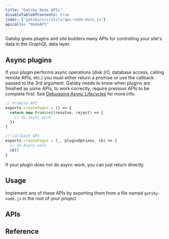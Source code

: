 ```yaml
---
title: "Gatsby Node APIs"
disableTableOfContents: true
jsdoc: ["gatsby/src/utils/api-node-docs.js"]
apicalls: "NodeAPI"
---
```



Gatsby gives plugins and site builders many APIs for controlling your site's data in the GraphQL data layer.
            
## Async plugins
If your plugin performs async operations (disk I/O, database access, calling remote APIs, etc.) you must either return a promise or use the callback passed to the 3rd argument. Gatsby needs to know when plugins are finished as some APIs, to work correctly, require previous APIs to be complete first. See [Debugging Async Lifecycles](/docs/debugging-async-lifecycles/) for more info.

```javascript
// Promise API
exports.createPages = () => {
  return new Promise((resolve, reject) => {
    // do async work
  })
}

// Callback API
exports.createPages = (_, pluginOptions, cb) => {
  // do Async work
  cb()
}
```

If your plugin does not do async work, you can just return directly.

## Usage
Implement any of these APIs by exporting them from a file named `gatsby-node.js` in the root of your project.

## APIs
<APIContents docs={props.mergedFuncs} />

## Reference
<APIReference docs={props.mergedFuncs} />
